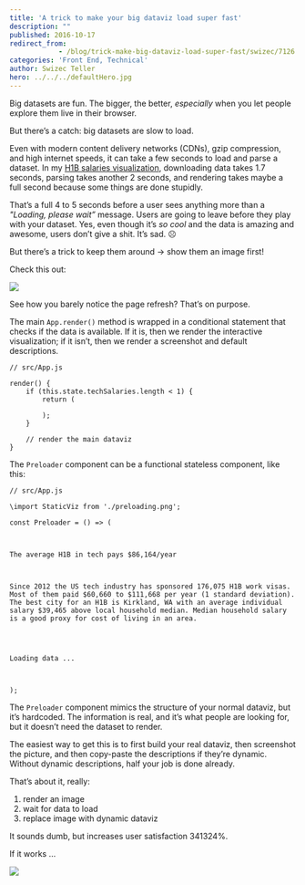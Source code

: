 ```yaml
---
title: 'A trick to make your big dataviz load super fast'
description: ""
published: 2016-10-17
redirect_from: 
            - /blog/trick-make-big-dataviz-load-super-fast/swizec/7126
categories: 'Front End, Technical'
author: Swizec Teller
hero: ../../../defaultHero.jpg
---
```

Big datasets are fun. The bigger, the better, _especially_ when you let people explore them live in their browser.



But there’s a catch: big datasets are slow to load.



Even with modern content delivery networks (CDNs), gzip compression, and high internet speeds, it can take a few seconds to load and parse a dataset. In my [H1B salaries visualization](https://swizec.github.io/h1b-software-salaries/), downloading data takes 1.7 seconds, parsing takes another 2 seconds, and rendering takes maybe a full second because some things are done stupidly.



That’s a full 4 to 5 seconds before a user sees anything more than a _"Loading, please wait”_ message. Users are going to leave before they play with your dataset. Yes, even though it’s _so cool_ and the data is amazing and awesome, users don’t give a shit. It’s sad. ☹️



But there’s a trick to keep them around → show them an image first!



Check this out:



![](./img/my70wtC.gif)



See how you barely notice the page refresh? That’s on purpose.



The main `App.render()` method is wrapped in a conditional statement that checks if the data is available. If it is, then we render the interactive visualization; if it isn’t, then we render a screenshot and default descriptions.



```
// src/App.js

render() {
    if (this.state.techSalaries.length < 1) {
        return (
            
        );
    }
    
    // render the main dataviz
}
```



The `Preloader` component can be a functional stateless component, like this:



```
// src/App.js

\import StaticViz from './preloading.png';

const Preloader = () => (
    

        
The average H1B in tech pays $86,164/year

        

Since 2012 the US tech industry has sponsored 176,075 H1B work visas. Most of them paid $60,660 to $111,668 per year (1 standard deviation). The best city for an H1B is Kirkland, WA with an average individual salary $39,465 above local household median. Median household salary is a good proxy for cost of living in an area.


        
        
Loading data ...

    

);
```



The `Preloader` component mimics the structure of your normal dataviz, but it’s hardcoded. The information is real, and it’s what people are looking for, but it doesn’t need the dataset to render.



The easiest way to get this is to first build your real dataviz, then screenshot the picture, and then copy-paste the descriptions if they’re dynamic. Without dynamic descriptions, half your job is done already.



That’s about it, really:



1. render an image
2. wait for data to load
3. replace image with dynamic dataviz



It sounds dumb, but increases user satisfaction 341324%.



If it works …



![](./img/media-jPAdK8Nfzzwt2-giphy.gif)